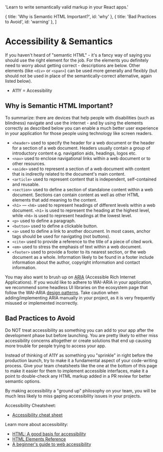   'Learn to write semantically valid markup in your React apps.'

  { title: 'Why is Semantic HTML Important?', id: 'why' },
  { title: 'Bad Practices to Avoid', id: 'warning' },
]

# Accessibility & Semantics

If you haven't heard of "semantic HTML" - it's a fancy way of saying you should use the right element for the job. For the elements you definitely need to worry about getting correct - descriptions are below. Other elements (like `<div>` or `<span>`) can be used more generally and flexibly (but should not be used in place of the semantically-correct alternative, again listed below).

- A11Y = Accessibility

## Why is Semantic HTML Important?

To summarize: there are devices that help people with disabilities (such as blindness) navigate and use the internet - and by using the elements correctly as described below you can enable a much better user experience in your application for those people using technology like screen readers.

- `<header>` used to specify the header for a web document or the header for a section of a web document. Headers usually contain a group of introductory content e.g. navigation aids, headings, logos etc.
- `<nav>` used to enclose navigational links within a web document or to other resources.
- `<aside>` used to represent a section of a web document with content that is indirectly related to the document's main content.
- `<article>` used to represent content that is independent, self-contained and reusable.
- `<section>` used to define a section of standalone content within a web document. Sections can contain content as well as other HTML elements that add meaning to the content.
- `<h1>` — `<h6>` used to represent headings of different levels within a web document. `<h1>` is used to represent the heading at the highest level, while `<h6>` is used to represent headings at the lowest level.
- `<p>` used to define a paragraph.
- `<button>` used to define a clickable button.
- `<a>` used to define a link to another document. In most cases, anchor tags should be used for navigating (not buttons).
- `<cite>` used to provide a reference to the title of a piece of cited work.
- `<em>` used to stress the emphasis of text within a web document.
- `<footer>` used to provide a footer to its nearest section, or the web document as a whole. Information likely to be found in a footer include information about the author, copyright information and contact information.

You may also want to brush up on [ARIA](https://web.dev/learn/accessibility/aria-html/#introduction-to-aria) (Accessible Rich Internet Applications). If you would like to adhere to WAI-ARIA in your application, we recommend some headless UI libraries on the ecosystem page that follow the WAI-ARIA [design patterns](https://www.w3.org/WAI/ARIA/apg/patterns/). Take caution when adding/implementing ARIA manually in your project, as it is very frequently misused or implemented incorrectly.

## Bad Practices to Avoid

Do NOT treat accessibility as something you can add to your app after the development phase but before launching. You are pretty likely to either miss accessibility concerns altogether or create solutions that end up causing more trouble for people trying to access your app.

Instead of thinking of A11Y as something you "sprinkle" in right before the production launch, try to make it a fundamental aspect of your code-writing process. Give your team cheatsheets like the one at the bottom of this page to make it easier for them to implement accessible interfaces, make it a point to double-check any HTML markup added in a PR review for better semantic options.

By making accessibility a "ground up" philosophy on your team, you will be much less likely to miss gaping accessibility issues in your projects.

Accessibility Cheatsheet:
- [Accessibility cheat sheet](https://learntheweb.courses/topics/accessibility-cheat-sheet/)

Learn more about accessibility:

- [HTML: A good basis for accessibility](https://developer.mozilla.org/en-US/docs/Learn/Accessibility/HTML)
- [HTML Elements Reference](https://developer.mozilla.org/en-US/docs/Web/HTML/Element)
- [A beginner's guide to web accessibility](https://bootcamp.uxdesign.cc/beginners-guide-to-web-accessibility-514644750b0f)
